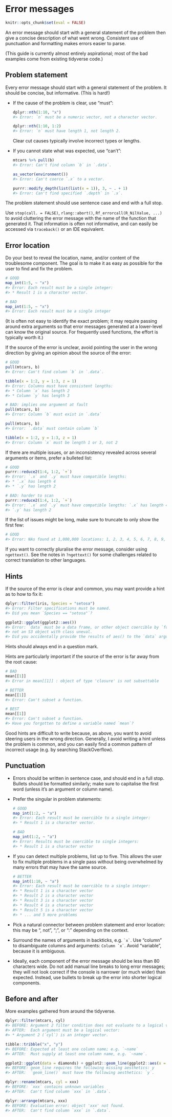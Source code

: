 # Error messages

```r
knitr::opts_chunk$set(eval = FALSE)
```

An error message should start with a general statement of the problem then give
a concise description of what went wrong. Consistent use of punctuation and
formatting makes errors easier to parse.

(This guide is currently almost entirely aspirational; most of the bad examples
come from existing tidyverse code.)

## Problem statement

Every error message should start with a general statement of the problem. It
should be concise, but informative. (This is hard!)

*   If the cause of the problem is clear, use "must":

    ```r
    dplyr::nth(1:10, "x")
    #> Error: `n` must be a numeric vector, not a character vector.
    
    dplyr::nth(1:10, 1:2)
    #> Error: `n` must have length 1, not length 2.
    ```
    
    Clear cut causes typically involve incorrect types or lengths.

*   If you cannot state what was expected, use "can't":

    ```r
    mtcars %>% pull(b)
    #> Error: Can't find column `b` in `.data`.
    
    as_vector(environment())
    #> Error: Can't coerce `.x` to a vector.
    
    purrr::modify_depth(list(list(x = 1)), 3, ~ . + 1)
    #> Error: Can't find specified `.depth` in `.x`.
    ```

The problem statement should use sentence case and end with a full stop.

Use `stop(call. = FALSE)`, `rlang::abort()`, `Rf_errorcall(R_NilValue, ...)` to
avoid cluttering the error message with the name of the function that generated
it. That information is often not informative, and can easily be accessed via
`traceback()` or an IDE equivalent.

## Error location

Do your best to reveal the location, name, and/or content of the troublesome
component. The goal is to make it as easy as possible for the user to find and 
fix the problem.

```r
# GOOD
map_int(1:5, ~ "x")
#> Error: Each result must be a single integer:
#> * Result 1 is a character vector.

# BAD
map_int(1:5, ~ "x")
#> Error: Each result must be a single integer
```

(It is often not easy to identify the exact problem; it may require passing
around extra arguments so that error messages generated at a lower-level can
know the original source. For frequently used functions, the effort is typically
worth it.)

If the source of the error is unclear, avoid pointing the user in the wrong
direction by giving an opinion about the source of the error:

```r
# GOOD
pull(mtcars, b)
#> Error: Can't find column `b` in `.data`.

tibble(x = 1:2, y = 1:3, z = 1)
#> Error: Columns must have consistent lengths: 
#> * Column `x` has length 2
#> * Column `y` has length 3

# BAD: implies one argument at fault
pull(mtcars, b)
#> Error: Column `b` must exist in `.data`

pull(mtcars, b)
#> Error: `.data` must contain column `b`

tibble(x = 1:2, y = 1:3, z = 1)
#> Error: Column `x` must be length 1 or 3, not 2 
```

If there are multiple issues, or an inconsistency revealed across several
arguments or items, prefer a bulleted list:

```r
# GOOD
purrr::reduce2(1:4, 1:2, `+`)
#> Error: `.x` and `.y` must have compatible lengths:
#> * `.x` has length 4
#> * `.y` has length 2

# BAD: harder to scan
purrr::reduce2(1:4, 1:2, `+`)
#> Error: `.x` and `.y` must have compatible lengths: `.x` has length 4 and 
#> `.y` has length 2
```

If the list of issues might be long, make sure to truncate to only show the first few:

```r
# GOOD
#> Error: NAs found at 1,000,000 locations: 1, 2, 3, 4, 5, 6, 7, 8, 9, 10, ...
```

If you want to correctly pluralise the error message, consider using `ngettext()`. See the notes in `?ngettext()` for some challenges related to correct translation to other languages.

## Hints

If the source of the error is clear and common, you may want provide a hint as
to how to fix it:

```r
dplyr::filter(iris, Species = "setosa")
#> Error: Filter specifications must be named.
#> Did you mean `Species == "setosa"`?

ggplot2::ggplot(ggplot2::aes())
#> Error: `data` must be a data frame, or other object coercible by `fortify()`, 
#> not an S3 object with class uneval. 
#> Did you accidentally provide the results of aes() to the `data` argument?
```

Hints should always end in a question mark.

Hints are particularly important if the source of the error is far away from the
root cause:

```r
# BAD
mean[[1]]
#> Error in mean[[1]] : object of type 'closure' is not subsettable

# BETTER
mean[[1]]
#> Error: Can't subset a function.

# BEST
mean[[1]]
#> Error: Can't subset a function.
#> Have you forgotten to define a variable named `mean`?
```

Good hints are difficult to write because, as above, you want to avoid steering
users in the wrong direction. Generally, I avoid writing a hint unless the
problem is common, and you can easily find a common pattern of incorrect usage
(e.g. by searching StackOverflow).

## Punctuation

*   Errors should be written in sentence case, and should end in a full stop.
    Bullets should be formatted similarly; make sure to capitalise the first
    word (unless it's an argument or column name).
    
*   Prefer the singular in problem statements:

    ```r
    # GOOD
    map_int(1:2, ~ "a")
    #> Error: Each result must be coercible to a single integer:
    #> * Result 1 is a character vector.
    
    # BAD
    map_int(1:2, ~ "a")
    #> Error: Results must be coercible to single integers: 
    #> * Result 1 is a character vector
    ```

*   If you can detect multiple problems, list up to five. This allows the user
    to fix multiple problems in a single pass without being overwhelmed by
    many errors that may have the same source.

    ```r
    # BETTER
    map_int(1:10, ~ "a")
    #> Error: Each result must be coercible to a single integer:
    #> * Result 1 is a character vector
    #> * Result 2 is a character vector
    #> * Result 3 is a character vector
    #> * Result 4 is a character vector
    #> * Result 5 is a character vector
    #> * ... and 5 more problems
    ```

*   Pick a natural connector between problem statement and error location:
    this may be ", not", ";", or ":" depending on the context.

*   Surround the names of arguments in backticks, e.g. `` `x` ``. 
    Use "column" to disambiguate columns and arguments: `` Column `x` ``.
    Avoid "variable", because it is ambiguous.
 
*   Ideally, each component of the error message should be less than 80 
    characters wide. Do not add manual line breaks to long error messages; 
    they will not look correct if the console is narrower (or much wider) than 
    expected. Instead, use bullets to break up the error into shorter logical
    components.

## Before and after

More examples gathered from around the tidyverse.

```r
dplyr::filter(mtcars, cyl)
#> BEFORE: Argument 2 filter condition does not evaluate to a logical vector 
#> AFTER:  Each argument must be a logical vector:
#> * Argument 2 (`cyl`) is an integer vector.

tibble::tribble("x", "y")
#> BEFORE: Expected at least one column name; e.g. `~name` 
#> AFTER:  Must supply at least one column name, e.g. `~name`.

ggplot2::ggplot(data = diamonds) + ggplot2::geom_line(ggplot2::aes(x = cut))
#> BEFORE: geom_line requires the following missing aesthetics: y
#> AFTER:  `geom_line()` must have the following aesthetics: `y`.

dplyr::rename(mtcars, cyl = xxx)
#> BEFORE: `xxx` contains unknown variables
#> AFTER:  Can't find column `xxx` in `.data`.

dplyr::arrange(mtcars, xxx)
#> BEFORE: Evaluation error: object 'xxx' not found.
#> AFTER:  Can't find column `xxx` in `.data`.
```

